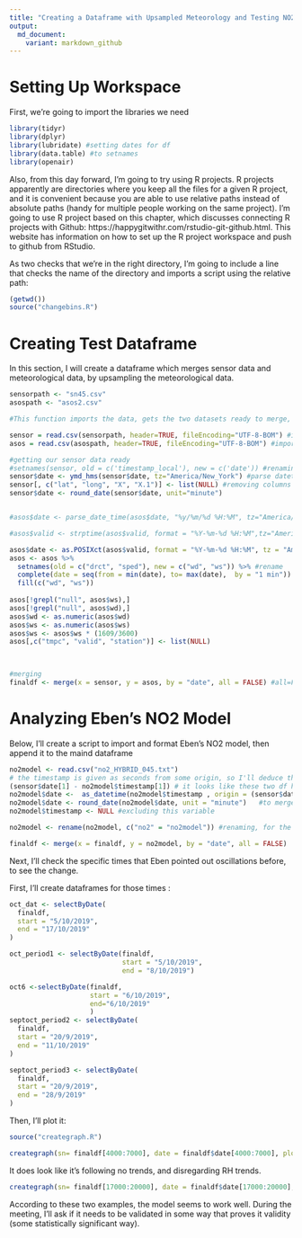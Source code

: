 ```yaml
---
title: "Creating a Dataframe with Upsampled Meteorology and Testing NO2 Model"
output: 
  md_document:
    variant: markdown_github
---
```


# Setting Up Workspace 

First, we're going to import the libraries we need 

```r

library(tidyr)
library(dplyr)
library(lubridate) #setting dates for df
library(data.table) #to setnames
library(openair)

```

Also, from this day forward, I'm going to try using R projects. R projects apparently are directories where you keep all the files for a given R project, and it is convenient because you are able to use relative paths instead of absolute paths (handy for multiple people working on the same project). I'm going to use R project based on this chapter, which discusses connecting R projects with Github: https://happygitwithr.com/rstudio-git-github.html. This website has information on how to set up the R project workspace and push to github from RStudio. 

As two checks that we're in the right directory, I'm going to include a line that checks the name of the directory and imports a script using the relative path: 

```r
(getwd())
source("changebins.R")
```



# Creating Test Dataframe 

In this section, I will create a dataframe which merges sensor data and meteorological data, by upsampling the meteorological data. 

```r
sensorpath <- "sn45.csv"
asospath <- "asos2.csv"

#This function imports the data, gets the two datasets ready to merge, sets the timezone and merges them

sensor = read.csv(sensorpath, header=TRUE, fileEncoding="UTF-8-BOM") #import sensor file
asos = read.csv(asospath, header=TRUE, fileEncoding="UTF-8-BOM") #import meteorology file

#getting our sensor data ready
#setnames(sensor, old = c('timestamp_local'), new = c('date')) #renaming
sensor$date <- ymd_hms(sensor$date, tz="America/New_York") #parse datetime
sensor[, c("lat", "long", "X", "X.1")] <- list(NULL) #removing columns for speed
sensor$date <- round_date(sensor$date, unit="minute")


#asos$date <- parse_date_time(asos$date, "%y/%m/%d %H:%M", tz="America/New_York", locale = "C") #ymd doesn't recognize its format, so use parse_datetime

#asos$valid <- strptime(asos$valid, format = "%Y-%m-%d %H:%M",tz="America/New_York") 

asos$date <- as.POSIXct(asos$valid, format = "%Y-%m-%d %H:%M", tz = "America/New_York")
asos <- asos %>%
  setnames(old = c("drct", "sped"), new = c("wd", "ws")) %>% #rename
  complete(date = seq(from = min(date), to= max(date),  by = "1 min")) %>%#make 1 minute intervals
  fill(c("wd", "ws")) 
  
asos[!grepl("null", asos$ws),]
asos[!grepl("null", asos$wd),]
asos$wd <- as.numeric(asos$wd)
asos$ws <- as.numeric(asos$ws)
asos$ws <- asos$ws * (1609/3600)
asos[,c("tmpc", "valid", "station")] <- list(NULL)


  
#merging
finaldf <- merge(x = sensor, y = asos, by = "date", all = FALSE) #all=FALSE gets rid of datapoints if one of the two datasets don't have them


```


# Analyzing Eben's NO2 Model 

Below, I'll create a script to import and format Eben's NO2 model, then append it to the maind dataframe

```r
no2model <- read.csv("no2_HYBRID_045.txt") 
# the timestamp is given as seconds from some origin, so I'll deduce the origin
(sensor$date[1] - no2model$timestamp[1]) # it looks like these two df have the same length, so the origin should be the date subtracted by this
no2model$date <-  as_datetime(no2model$timestamp , origin = (sensor$date[1] - no2model$timestamp[1])) 
no2model$date <- round_date(no2model$date, unit = "minute")   #to merge with finaldf
no2model$timestamp <- NULL #excluding this variable

no2model <- rename(no2model, c("no2" = "no2model")) #renaming, for the merge

finaldf <- merge(x = finaldf, y = no2model, by = "date", all = FALSE)


```


Next, I'll check the specific times that Eben pointed out oscillations before, to see the change. 

First, I'll create dataframes for those times : 

```r

oct_dat <- selectByDate(
  finaldf,
  start = "5/10/2019",
  end = "17/10/2019"
)

oct_period1 <- selectByDate(finaldf,
                            start = "5/10/2019",
                            end = "8/10/2019")

oct6 <-selectByDate(finaldf, 
                    start = "6/10/2019",
                    end="6/10/2019"
                    ) 
septoct_period2 <- selectByDate(
  finaldf, 
  start = "20/9/2019", 
  end = "11/10/2019"
)

septoct_period3 <- selectByDate(
  finaldf,
  start = "20/9/2019",
  end = "28/9/2019"
)


```

Then, I'll plot it: 

```r

source("creategraph.R")

creategraph(sn= finaldf[4000:7000], date = finaldf$date[4000:7000], plot1 = finaldf$rh_manifold[4000:7000], plot2 = finaldf$no[4000:7000], plot3a = finaldf$no2.x[4000:7000], plot3b = finaldf$no2model[4000:7000])
```

It does look like it's following no trends, and disregarding RH trends. 

```r

creategraph(sn= finaldf[17000:20000], date = finaldf$date[17000:20000], plot1 = finaldf$rh_manifold[17000:20000], plot2 = finaldf$no[17000:20000], plot3a = finaldf$no2.x[17000:20000], plot3b = finaldf$no2model[17000:20000])

```

According to these two examples, the model seems to work well. During the meeting, I'll ask if it needs to be validated in some way that proves it validity (some statistically significant way).